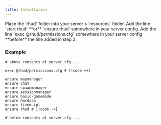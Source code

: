 ```yaml
---
title: Installation
---
```



<Steps>
  <Step>
    Place the `rhud` folder into your server's `resources` folder.
  </Step>
  <Step>
    Add the line `start rhud` **or** `ensure rhud` somewhere in your server config.
  </Step>
  <Step>
    Add the line `exec @rhud/permissions.cfg` somewhere in your server config **before** the line added in step 2.
  </Step>
</Steps>

### Example
```properties title="server.cfg"
# above contents of server.cfg ... 

exec @rhud/permissions.cfg # [!code ++]

ensure mapmanager
ensure chat
ensure spawnmanager
ensure sessionmanager
ensure basic-gamemode
ensure hardcap
ensure fivem-ipl
ensure rhud # [!code ++]

# below contents of server.cfg ...
```

